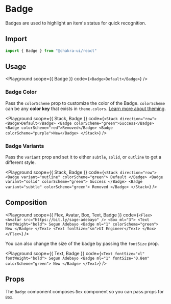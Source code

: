 

#  Badge

Badges are used to highlight an item's status for quick recognition.





## Import

```js
import { Badge } from "@chakra-ui/react"
```

## Usage

<Playground
scope={{ Badge }}
code={`
<Badge>Default</Badge>
`}
/>

### Badge Color

Pass the `colorScheme` prop to customize the color of the Badge. `colorScheme`
can be any **color key** that exists in `theme.colors`.
[Learn more about theming](/docs/theming/theme).

<Playground
scope={{ Stack, Badge }}
code={`
<Stack direction="row">
  <Badge>Default</Badge>
  <Badge colorScheme="green">Success</Badge>
  <Badge colorScheme="red">Removed</Badge>
  <Badge colorScheme="purple">New</Badge>
</Stack>
`}
/>

### Badge Variants

Pass the `variant` prop and set it to either `subtle`, `solid`, or `outline` to
get a different style.

<Playground
scope={{ Stack, Badge }}
code={`
<Stack direction="row">
  <Badge variant="outline" colorScheme="green">
    Default
  </Badge>
  <Badge variant="solid" colorScheme="green">
    Success
  </Badge>
  <Badge variant="subtle" colorScheme="green">
    Removed
  </Badge>
</Stack>
`}
/>

## Composition

<Playground
scope={{ Flex, Avatar, Box, Text, Badge }}
code={`
<Flex>
  <Avatar src="https://bit.ly/sage-adebayo" />
  <Box ml="3">
    <Text fontWeight="bold">
      Segun Adebayo
      <Badge ml="1" colorScheme="green">
        New
      </Badge>
    </Text>
    <Text fontSize="sm">UI Engineer</Text>
  </Box>
</Flex>
`}
/>

You can also change the size of the badge by passing the `fontSize` prop.

<Playground
scope={{ Text, Badge }}
code={`
<Text fontSize="xl" fontWeight="bold">
  Segun Adebayo
  <Badge ml="1" fontSize="0.8em" colorScheme="green">
    New
  </Badge>
</Text>
`}
/>

## Props

The `Badge` component composes `Box` component so you can pass props for `Box`.

<PropsTable of="Badge" />